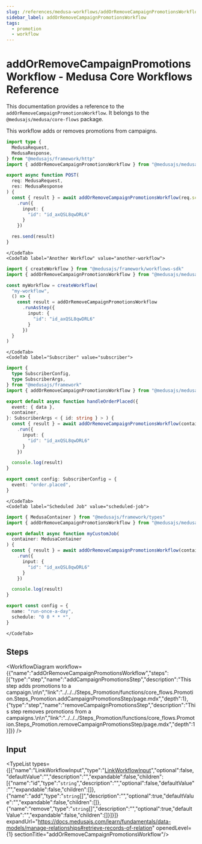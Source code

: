```yaml
---
slug: /references/medusa-workflows/addOrRemoveCampaignPromotionsWorkflow
sidebar_label: addOrRemoveCampaignPromotionsWorkflow
tags:
  - promotion
  - workflow
---
```



# addOrRemoveCampaignPromotionsWorkflow - Medusa Core Workflows Reference

This documentation provides a reference to the `addOrRemoveCampaignPromotionsWorkflow`. It belongs to the `@medusajs/medusa/core-flows` package.

This workflow adds or removes promotions from campaigns.

<SourceCodeLink link="https://github.com/medusajs/medusa/blob/1b86c17b7293f3b810c062d78ec6ef563f968366/packages/core/core-flows/src/promotion/workflows/add-or-remove-campaign-promotions.ts#L17" />

<CodeTabs group="workflow-exection">
    <CodeTab label="API Route" value="api-route">
    
```ts title="src/api/workflow/route.ts"
import type {
  MedusaRequest,
  MedusaResponse,
} from "@medusajs/framework/http"
import { addOrRemoveCampaignPromotionsWorkflow } from "@medusajs/medusa/core-flows"

export async function POST(
  req: MedusaRequest,
  res: MedusaResponse
) {
  const { result } = await addOrRemoveCampaignPromotionsWorkflow(req.scope)
    .run({
      input: {
        "id": "id_axQSL8qwDRL6"
      }
    })

  res.send(result)
}
```

    </CodeTab>
    <CodeTab label="Another Workflow" value="another-workflow">
    
```ts title="src/workflows/my-workflow.ts"
import { createWorkflow } from "@medusajs/framework/workflows-sdk"
import { addOrRemoveCampaignPromotionsWorkflow } from "@medusajs/medusa/core-flows"

const myWorkflow = createWorkflow(
  "my-workflow",
  () => {
    const result = addOrRemoveCampaignPromotionsWorkflow
      .runAsStep({
        input: {
          "id": "id_axQSL8qwDRL6"
        }
      })
  }
)
```

    </CodeTab>
    <CodeTab label="Subscriber" value="subscriber">
    
```ts title="src/subscribers/order-placed.ts"
import {
  type SubscriberConfig,
  type SubscriberArgs,
} from "@medusajs/framework"
import { addOrRemoveCampaignPromotionsWorkflow } from "@medusajs/medusa/core-flows"

export default async function handleOrderPlaced({
  event: { data },
  container,
}: SubscriberArgs < { id: string } > ) {
  const { result } = await addOrRemoveCampaignPromotionsWorkflow(container)
    .run({
      input: {
        "id": "id_axQSL8qwDRL6"
      }
    })

  console.log(result)
}

export const config: SubscriberConfig = {
  event: "order.placed",
}
```

    </CodeTab>
    <CodeTab label="Scheduled Job" value="scheduled-job">
    
```ts title="src/jobs/message-daily.ts"
import { MedusaContainer } from "@medusajs/framework/types"
import { addOrRemoveCampaignPromotionsWorkflow } from "@medusajs/medusa/core-flows"

export default async function myCustomJob(
  container: MedusaContainer
) {
  const { result } = await addOrRemoveCampaignPromotionsWorkflow(container)
    .run({
      input: {
        "id": "id_axQSL8qwDRL6"
      }
    })

  console.log(result)
}

export const config = {
  name: "run-once-a-day",
  schedule: "0 0 * * *",
}
```

    </CodeTab>
  </CodeTabs>

## Steps

<WorkflowDiagram workflow={{"name":"addOrRemoveCampaignPromotionsWorkflow","steps":[{"type":"step","name":"addCampaignPromotionsStep","description":"This step adds promotions to a campaign.\n\n","link":"../../../Steps_Promotion/functions/core_flows.Promotion.Steps_Promotion.addCampaignPromotionsStep/page.mdx","depth":1},{"type":"step","name":"removeCampaignPromotionsStep","description":"This step removes promotions from a campaigns.\n\n","link":"../../../Steps_Promotion/functions/core_flows.Promotion.Steps_Promotion.removeCampaignPromotionsStep/page.mdx","depth":1}]}} />

## Input

<TypeList types={[{"name":"LinkWorkflowInput","type":"[LinkWorkflowInput](../../../../../types/CommonTypes/types/types.CommonTypes.LinkWorkflowInput/page.mdx)","optional":false,"defaultValue":"","description":"","expandable":false,"children":[{"name":"id","type":"`string`","description":"","optional":false,"defaultValue":"","expandable":false,"children":[]},{"name":"add","type":"`string`[]","description":"","optional":true,"defaultValue":"","expandable":false,"children":[]},{"name":"remove","type":"`string`[]","description":"","optional":true,"defaultValue":"","expandable":false,"children":[]}]}]} expandUrl="https://docs.medusajs.com/learn/fundamentals/data-models/manage-relationships#retrieve-records-of-relation" openedLevel={1} sectionTitle="addOrRemoveCampaignPromotionsWorkflow"/>

